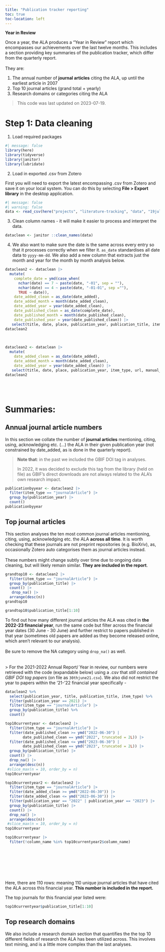 ```yaml
---
title: "Publication tracker reporting"
toc: true
toc-location: left
---
```


**Year in Review**

Once a year, the ALA produces a "Year in Review" report which encompasses our achievements over the last twelve months. This includes a section providing key summaries of the publication tracker, which differ from the quarterly report.\
\
They are:

1.  The annual number of **journal articles** citing the ALA, up until the earliest article in 2007
2.  Top 10 journal articles (grand total + yearly)
3.  Research domains or categories citing the ALA

> This code was last updated on 2023-07-19.

# Step 1: Data cleaning

1.  Load required packages

```r
#| message: false
library(here)
library(tidyverse)
library(janitor)
library(lubridate)
```

2.  Load in exported .csv from Zotero

First you will need to export the latest encompassing .csv from Zotero and save it on your local system. You can do this by selecting **File \> Export library** in the desktop application.

```r
#| message: false
#| warning: false
data <- read_csv(here("projects", "literature-tracking", "data", "19july23.csv"))
```

3.  Clean column names - it will make it easier to process and interpret the data.

```r
dataclean <- janitor ::clean_names(data) 
```

4.  We also want to make sure the date is the same across every entry so that it processes correctly when we filter it. `as_date` standardises all date data to `yyyy-mm-dd`. We also add a new column that extracts just the month and year for the month by month analysis below.

```r
dataclean2 <- dataclean |>
  mutate(
    complete_date = ymd(case_when(
      nchar(date) == 7 ~ paste(date, "-01", sep = ""),
      nchar(date) == 4 ~ paste(date, "-01-01", sep =""),
      TRUE ~ date)),
    date_added_clean = as_date(date_added),
    date_added_month = month(date_added_clean),
    date_added_year = year(date_added_clean),
    date_published_clean = as_date(complete_date),
    date_published_month = month(date_published_clean),
    date_published_year = year(date_published_clean)) |>
   select(title, date, place, publication_year, publication_title, item_type, url, manual_tags, date_added, date_added_clean, date_added_month, date_added_year, date_published_clean, date_published_month, date_published_year)
dataclean2
```

\

```r
dataclean2 <- dataclean |>
  mutate(
    date_added_clean = as_date(date_added),
    date_added_month = month(date_added_clean),
    date_added_year = year(date_added_clean)) |>
   select(title, date, place, publication_year, item_type, url, manual_tags, date_added, date_added_clean, date_added_month, date_added_year)
dataclean2
```

\
\

# Summaries:

## Annual journal article numbers

In this section we collate the number of **journal articles** mentioning, citing, using, acknowledging etc. (...) the ALA in their given publication year (not constrained by date_added, as is done in the quarterly report).

> **Note that**: in the past we included the GBIF DOI tag in analyses.
>
> In 2022, it was decided to exclude this tag from the library (held on file) as GBIF's direct downloads are not always related to the ALA's own research impact.

```r
publicationbyyear <- dataclean2 |>
  filter(item_type == "journalArticle") |>
  group_by(publication_year) |>
  count() 
publicationbyyear
```

## Top journal articles

This section analyses the ten most common journal articles mentioning, citing, using, acknowledging etc. the ALA **across all time**. It is worth checking that these journals are not preprint repositories (e.g. BioXriv), as, occasionally Zotero auto categorises them as journal articles instead.\
\
These numbers might change subtly over time due to ongoing data cleaning, but will likely remain similar. **They are included in the report**.

```r
grandtop10 <- dataclean2 |>
  filter(item_type == "journalArticle") |>
  group_by(publication_title) |>
  count() |>
   drop_na() |>
  arrange(desc(n)) 
grandtop10
```

```r
grandtop10$publication_title[1:10]
```

To find out how many different journal articles the ALA was cited in **the 2022-23 financial year**, run the same code but filter across the financial year dates (30 June - 30 June) and further restrict to papers published in that year (sometimes old papers are added as they become released online, which aren't relevant to our analysis).\
\
Be sure to remove the NA category using `drop_na()` as well.\
\
\
\> For the 2021-2022 Annual Report/ Year in review, our numbers were retrieved with the code (expandable below) using a .csv that *still contained GBIF DOI tag papers* (on file as `30thjune21.csv`). We also did not restrict the year to papers within the '21-'22 financial year specifically -

```r
dataclean2 %>%
  select(publication_year, title, publication_title, item_type) %>%
  filter(publication_year == 2021) |> 
  filter(item_type == "journalArticle") |>
  group_by(publication_title) %>%
  count()
```

```r
top10currentyear <- dataclean2 |>
  filter(item_type == "journalArticle") |>
  filter(date_published_clean >= ymd("2022-06-30") | 
        date_published_clean == ymd("2022", truncated = 2L)) |>
  filter(date_published_clean <= ymd("2023-06-30") | 
        date_published_clean == ymd("2023", truncated = 2L)) |>
  group_by(publication_title) |>
  count() |>
  drop_na() |>
  arrange(desc(n)) 
 #slice_max(n = 10, order_by = n)
top10currentyear
```

```r
top10currentyear2 <- dataclean2 |>
  filter(item_type == "journalArticle") |>
  filter(date_added_clean >= ymd("2022-06-30")) |>
  filter(date_added_clean <= ymd("2023-06-30")) |>
  filter(publication_year == "2022" | publication_year == "2023") |>
  group_by(publication_title) |>
  count() |>
  drop_na() |>
  arrange(desc(n)) 
 #slice_max(n = 10, order_by = n)
top10currentyear
```

```r
top10currentyear |>
  filter(!column_name %in% top10currentyear2$column_name)
```

\
\
\
\
\
\
Here, there are 110 rows: meaning 110 unique journal articles that have cited the ALA across this financial year. **This number is included in the report.**

The top journals for this financial year listed were:

```r
top10currentyear$publication_title[1:10]
```

## Top research domains

We also include a research domain section that quantifies the the top 10 different fields of research the ALA has been utilized across. This involves text mining, and is a little more complex than the last analyses.\
\
